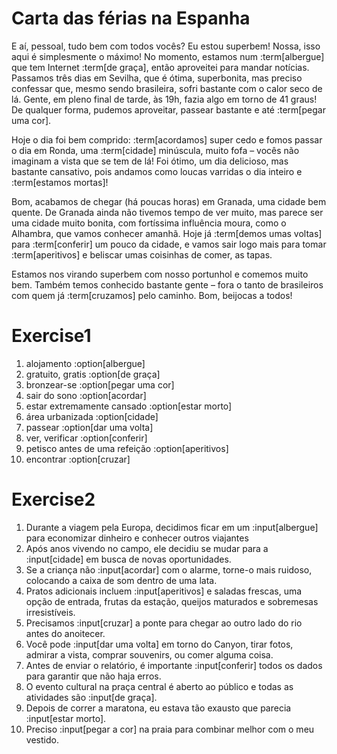 # Carta das férias na Espanha

E aí, pessoal, tudo bem com todos vocês? Eu estou superbem! Nossa, isso aqui é simplesmente o máximo! No momento, estamos num :term[albergue] que tem Internet :term[de graça], então aproveitei para mandar notícias.
Passamos três dias em Sevilha, que é ótima, superbonita, mas preciso confessar que, mesmo sendo brasileira, sofri bastante com o calor seco de lá. Gente, em pleno final de tarde, às 19h, fazia algo em torno de 41 graus! De qualquer forma, pudemos aproveitar, passear bastante e até :term[pegar uma cor].

Hoje o dia foi bem comprido: :term[acordamos] super cedo e fomos passar o dia em Ronda, uma :term[cidade] minúscula, muito fofa – vocês não imaginam a vista que se tem de lá! Foi ótimo, um dia delicioso, mas bastante cansativo, pois andamos como loucas varridas o dia inteiro e :term[estamos mortas]!

Bom, acabamos de chegar (há poucas horas) em Granada, uma cidade bem quente. De Granada ainda não tivemos tempo de ver muito, mas parece ser uma cidade muito bonita, com fortíssima influência moura, como o Alhambra, que vamos conhecer amanhã. Hoje já :term[demos umas voltas] para :term[conferir] um pouco da cidade, e vamos sair logo mais para tomar :term[aperitivos] e beliscar umas coisinhas de comer, as tapas.

Estamos nos virando superbem com nosso portunhol e comemos muito bem. Também temos conhecido bastante gente – fora o tanto de brasileiros com quem já :term[cruzamos] pelo caminho. Bom, beijocas a todos!

# Exercise1

1. alojamento :option[albergue]
1. gratuito, gratis :option[de graça]
1. bronzear-se :option[pegar uma cor]
1. sair do sono :option[acordar]
1. estar extremamente cansado :option[estar morto]
1. área urbanizada :option[cidade]
1. passear :option[dar uma volta]
1. ver, verificar :option[conferir]
1. petisco antes de uma refeição :option[aperitivos]
1. encontrar :option[cruzar]

# Exercise2

1. Durante a viagem pela Europa, decidimos ficar em um :input[albergue] para economizar dinheiro e conhecer outros viajantes
1. Após anos vivendo no campo, ele decidiu se mudar para a :input[cidade] em busca de novas oportunidades.
1. Se a criança não :input[acordar] com o alarme, torne-o mais ruidoso, colocando a caixa de som dentro de uma lata.
1. Pratos adicionais incluem :input[aperitivos] e saladas frescas, uma opção de entrada, frutas da estação, queijos maturados e sobremesas irresistíveis.
1. Precisamos :input[cruzar] a ponte para chegar ao outro lado do rio antes do anoitecer.
1. Você pode :input[dar uma volta] em torno do Canyon, tirar fotos, admirar a vista, comprar souvenirs, ou comer alguma coisa.
1. Antes de enviar o relatório, é importante :input[conferir] todos os dados para garantir que não haja erros.
1. O evento cultural na praça central é aberto ao público e todas as atividades são :input[de graça].
1. Depois de correr a maratona, eu estava tão exausto que parecia :input[estar morto].
1. Preciso :input[pegar a cor] na praia para combinar melhor com o meu vestido.
